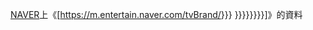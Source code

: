 [[NAVER]]上《[https://m.entertain.naver.com/tvBrand/{{{1|{{{id|}}}}}} {{{2|{{{title|{{PAGENAMEBASE}}}}}}}}{{{3|{{{description|}}}}}}]》的資料{{ko icon}}
<noinclude>
{{documentation}}
</noinclude>